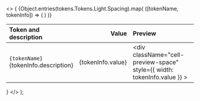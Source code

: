 
  <>
    {
      <table>
        <thead>
          <tr>
            <th align="left">Token and description</th>
            <th align="right"><span className='pr-4'>Value</span></th>
            <th className="hidden sm:table-cell" align="left">
              Preview
            </th>
          </tr>
        </thead>
        <tbody>
          {Object.entries(tokens.Tokens.Light.Spacing).map(
            ([tokenName, tokenInfo]) => (
              <tr key={tokenName}>
                <td className="w-full">
                  <div className="cell-tokens-name">
                    <code className="font-medium">{tokenName}</code>
                    <div className="cell-description-tokens">
                      {tokenInfo.description}
                    </div>
                  </div>
                </td>
                <td>
                  <div className="cell-value-scale" align="right">{tokenInfo.value}</div>
                </td>
                <td className="hidden sm:table-cell">
                  <div
                    className="cell-preview-space"
                    style={{ width: tokenInfo.value }}
                  ></div>
                </td>
              </tr>
            )
          )}
        </tbody>
      </table>
    }
  </>
);


